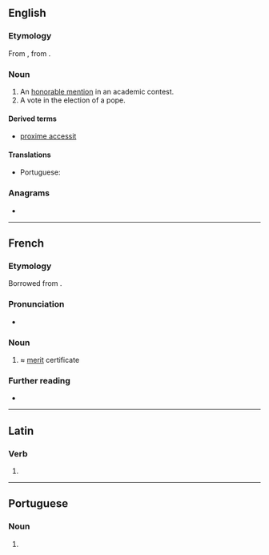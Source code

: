 ==English==

===Etymology===
From {{uder|en|la|accessit||he came near}}, from {{m|la|accēdō|approach}}.

===Noun===
{{en-noun}}

# An [[honorable mention]] in an academic contest.
# A vote in the election of a pope.

====Derived terms====
* [[proxime accessit]]

====Translations====
{{trans-top|honorable mention in an academic contest}}
* Portuguese: {{t|pt|accessit|m}}
{{trans-mid}}
{{trans-bottom}}

===Anagrams===
* {{anagrams|en|a=acceisst|ascetics|siccates}}

----

==French==

===Etymology===
Borrowed from {{bor|fr|la|accessit}}.

===Pronunciation===
* {{fr-IPA|accessite}}

===Noun===
{{fr-noun|m}}

# {{lb|fr|school}} ≈ [[merit]] certificate

===Further reading===
* {{R:TLFi}}

----

==Latin==

===Verb===
{{la-verb-form|accessit}}

# {{inflection of|la|accēdō||3|s|perf|actv|indc}}

----

==Portuguese==

===Noun===
{{pt-noun|m|s|pl2=accessit}}

# {{l|en|accessit}} {{gloss|honorable mention in an academic contest}}
